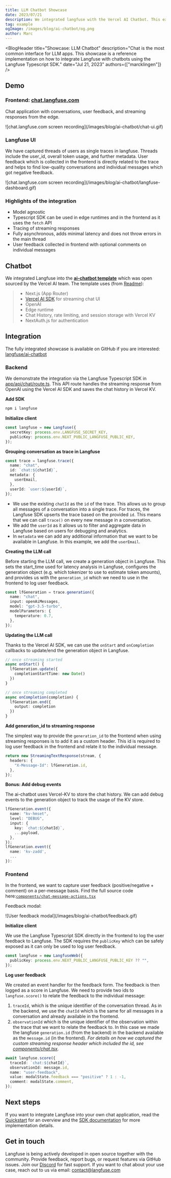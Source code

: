 ```yaml
---
title: LLM Chatbot Showcase
date: 2023/07/21
description: We integrated langfuse with the Vercel AI Chatbot. This example includes streaming responses, automated token counts, collection of user feedback in the frontend, grouping of thread into a single trace, and more.
tag: example
ogImage: /images/blog/ai-chatbot/og.png
author: Marc
---
```



<BlogHeader
  title="Showcase: LLM Chatbot"
  description="Chat is the most common interface for LLM apps. This showcase is a reference implementation on how to integrate Langfuse with chatbots using the Langfuse Typescript SDK."
  date="Jul 21, 2023"
  authors={["marcklingen"]}
/>

## Demo

### Frontend: [chat.langfuse.com](https://chat.langfuse.com)

Chat application with conversations, user feedback, and streaming responses from the edge.

<Frame>
  ![chat.langfuse.com screen recording](/images/blog/ai-chatbot/chat-ui.gif)
</Frame>

### Langfuse UI

We have captured threads of users as single traces in langfuse. Threads include the user_id, overall token usage, and further metadata. User feedback which is collected in the frontend is directly related to the trace and helps to find low-quality conversations and individual messages which got negative feedback.

<Frame>
  ![chat.langfuse.com screen
  recording](/images/blog/ai-chatbot/langfuse-dashboard.gif)
</Frame>

### Highlights of the integration

- Model agnostic
- Typescript SDK can be used in edge runtimes and in the frontend as it uses the `fetch` API
- Tracing of streaming responses
- Fully asynchronous, adds minimal latency and does not throw errors in the main thread
- User feedback collected in frontend with optional comments on individual messages

## Chatbot

We integrated Langfuse into the [**ai-chatbot template**](https://github.com/vercel-labs/ai-chatbot) which was open sourced by the Vercel AI team. The template uses (from [Readme](https://github.com/vercel-labs/ai-chatbot/blob/main/README.md)):

> - Next.js (App Router)
> - [Vercel AI SDK](https://sdk.vercel.ai/docs) for streaming chat UI
> - OpenAI
> - Edge runtime
> - Chat History, rate limiting, and session storage with Vercel KV
> - NextAuth.js for authentication

## Integration

The fully integrated showcase is available on GitHub if you are interested: [langfuse/ai-chatbot](https://github.com/langfuse/ai-chatbot)

### Backend

We demonstrate the integration via the Langfuse Typescript SDK in [app/api/chat/route.ts](https://github.com/langfuse/ai-chatbot/blob/main/app/api/chat/route.ts). This API route handles the streaming response from OpenAI using the Vercel AI SDK and saves the chat history in Vercel KV.

**Add SDK**

```sh
npm i langfuse
```

**Initialize client**

```ts
const langfuse = new Langfuse({
  secretKey: process.env.LANGFUSE_SECRET_KEY,
  publicKey: process.env.NEXT_PUBLIC_LANGFUSE_PUBLIC_KEY,
});
```

**Grouping conversation as trace in Langfuse**

```ts
const trace = langfuse.trace({
  name: "chat",
  id: `chat:${chatId}`,
  metadata: {
    userEmail,
  },
  userId: `user:${userId}`,
});
```

- We use the existing `chatId` as the `id` of the trace. This allows us to group all messages of a conversation into a single trace. For traces, the Langfuse SDK upserts the trace based on the provided `id`. This means that we can call `trace()` on every new message in a conversation.
- We add the `userId` as it allows us to filter and aggregate data in Langfuse based on users for debugging and analytics.
- In `metadata` we can add any additional information that we want to be available in Langfuse. In this example, we add the `userEmail`.

**Creating the LLM call**

Before starting the LLM call, we create a generation object in Langfuse. This sets the start_time used for latency analysis in Langfuse, configures the generation object (e.g. which tokenizer to use to estimate token amounts), and provides us with the `generation_id` which we need to use in the frontend to log user feedback.

```ts
const lfGeneration = trace.generation({
  name: "chat",
  input: openAiMessages,
  model: "gpt-3.5-turbo",
  modelParameters: {
    temperature: 0.7,
  },
});
```

**Updating the LLM call**

Thanks to the Vercel AI SDK, we can use the `onStart` and `onCompletion` callbacks to update/end the generation object in Langfuse.

```ts
// once streaming started
async onStart() {
  lfGeneration.update({
    completionStartTime: new Date()
  })
}

// once streaming completed
async onCompletion(completion) {
  lfGeneration.end({
    output: completion
  })
}
```

**Add generation_id to streaming response**

The simplest way to provide the `generation_id` to the frontend when using streaming responses is to add it as a custom header. This id is required to log user feedback in the frontend and relate it to the individual message.

```ts
return new StreamingTextResponse(stream, {
  headers: {
    "X-Message-Id": lfGeneration.id,
  },
});
```

**Bonus: Add debug events**

The ai-chatbot uses Vercel-KV to store the chat history. We can add debug events to the generation object to track the usage of the KV store.

```ts
lfGeneration.event({
  name: "kv-hmset",
  level: "DEBUG",
  input: {
    key: `chat:${chatId}`,
    ...payload,
  },
});
lfGeneration.event({
  name: 'kv-zadd',
  ...
}):
```

### Frontend

In the frontend, we want to capture user feedback (positive/negative + comment) on a per-message basis. Find the full source code here:[`components/chat-message-actions.tsx`](https://github.com/langfuse/ai-chatbot/blob/main/components/chat-message-actions.tsx)

Feedback modal:

<Frame>![User feedback modal](/images/blog/ai-chatbot/feedback.gif)</Frame>

**Initialize client**

We use the Langfuse Typescript SDK directly in the frontend to log the user feedback to Langfuse.
The SDK requires the `publicKey` which can be safely exposed as it can only be used to log user feedback.

```ts
const langfuse = new LangfuseWeb({
  publicKey: process.env.NEXT_PUBLIC_LANGFUSE_PUBLIC_KEY ?? "",
});
```

**Log user feedback**

We created an event handler for the feedback form. The feedback is then logged as a score in Langfuse. We need to provide two ids to `langfuse.score()` to relate the feedback to the individual message:

1. `traceId`, which is the unique identifier of the conversation thread. As in the backend, we use the `chatId` which is the same for all messages in a conversation and already available in the frontend.
2. `observationId` which is the unique identifier of the observation within the trace that we want to relate the feedback to. In this case we made the langfuse `generation.id` (from the backend) in the backend available as the `message.id` (in the frontend). _For details on how we captured the custom streaming response header which included the id, see [components/chat.tsx](https://github.com/langfuse/ai-chatbot/blob/main/components/chat.tsx)._

```ts
await langfuse.score({
  traceId: `chat:${chatId}`,
  observationId: message.id,
  name: "user-feedback",
  value: modalState.feedback === "positive" ? 1 : -1,
  comment: modalState.comment,
});
```

## Next steps

If you want to integrate Langfuse into your own chat application, read the [Quickstart](/docs/get-started) for an overview and the [SDK documentation](/docs/sdk) for more implementation details.

## Get in touch

Langfuse is being actively developed in open source together with the community. Provide feedback, report bugs, or request features via GitHub issues. Join our [Discord](/discord) for fast support. If you want to chat about your use case, reach out to us via email: contact@langfuse.com
